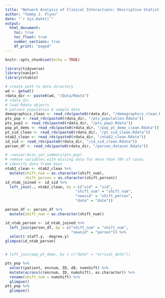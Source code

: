 ```yaml
---
title: "Network Analysis of Clinical Interactions: Descriptive Statistics"
author: "Tommy J. Flynn"
date: "`r Sys.Date()`"
output: 
  html_document:
    toc: true
    toc_float: true
    number_sections: true
    df_print: "paged"
---
```


```r
knitr::opts_chunk$set(echo = TRUE)

library(tidyverse)
library(naniar)
library(vtable)
```


```r
# create path to data directory
wd <- getwd()
rdata_dir <- paste0(wd, "/Data/Rdata")
# rdata_dir
# load Rdata objects
# patient population & sample data
demographics_clean <- read_rds(paste0(rdata_dir, "/demographics_clean.Rdata"))
pts_pop <- read_rds(paste0(rdata_dir, "/pts_population.Rdata"))
pts_pop2 <- read_rds(paste0(rdata_dir, "/pts_pop2.Rdata"))
pop_pt_dems <- read_rds(paste0(rdata_dir, "/pop_pt_demo_clean.Rdata"))
pt_sid_clean <- read_rds(paste0(rdata_dir, "/pt_sid_clean.Rdata"))
ntab2_clean <- read_rds(paste0(rdata_dir, "/ntab2_clean.Rdata"))
id_sid <- read_rds(paste0(rdata_dir, "/id_sid_clean.Rdata"))
person_df <- read_rds(paste0(rdata_dir, "/person_dataset.Rdata"))

```


```r
# -naniar:miss_var_summary(pts_pop)
# remove variables with missing data for more than 70% of cases
# identify data frame keys
ntab2_clean <- ntab2_clean %>% 
  mutate(shift_num = as.character(shift_num),
         shift_person = as.character(shift_person))
id_ntab_joined <- id_sid %>%
  left_join(., ntab2_clean, by = c("sid" = "sid", 
                                "shift_num" = "shift_num", 
                                "newsid" = "shift_person", 
                                "date" = "date"))

person_df <- person_df %>% 
  mutate(shift_num = as.character(shift_num))

id_ntab_person <- id_ntab_joined %>% 
  left_join(person_df, by = c("shift_num" = "shift_num",
                              "newsid" = "person")) %>% 
  select(-staff.y, -degree.y)
glimpse(id_ntab_person)


# left_join(pop_pt_dems, by = c("date" = "arrival_date"))
```

```r
pts_pop %>% 
  select(patient, encnum, ID, d8, numshift) %>% 
  mutate(across(c(encnum, ID, numshift), as.character)) %>%
  rename(shift_num = numshift) %>% 
  glimpse()
pts_pop %>% 
  glimpse()
```


